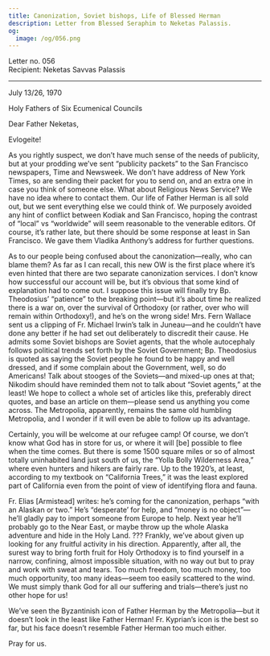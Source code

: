 ```yaml
---
title: Canonization, Soviet bishops, Life of Blessed Herman
description: Letter from Blessed Seraphim to Neketas Palassis.
og:
  image: /og/056.png
---
```


<div style={{textAlign:'right', fontFamily:'monospace'}}>Letter no. 056</div>
<div style={{textAlign:'left', fontFamily:'monospace'}}>Recipient: Neketas Savvas Palassis</div>

---

July 13/26, 1970

Holy Fathers of Six Ecumenical Councils

Dear Father Neketas,

Evlogeite!

As you rightly suspect, we don’t have much sense of the needs of publicity, but at your prodding we’ve sent “publicity packets” to the San Francisco newspapers, Time and Newsweek. We don’t have address of New York Times, so are sending their packet for you to send on, and an extra one in case you think of someone else. What about Religious News Service? We have no idea where to contact them. Our life of Father Herman is all sold out, but we sent everything else we could think of. We purposely avoided any hint of conflict between Kodiak and San Francisco, hoping the contrast of “local” vs “worldwide” will seem reasonable to the venerable editors. Of course, it’s rather late, but there should be some response at least in San Francisco. We gave them Vladika Anthony’s address for further questions.

As to our people being confused about the canonization—really, who can blame them? As far as I can recall, this new OW is the first place where it’s even hinted that there are two separate canonization services. I don’t know how successful our account will be, but it’s obvious that some kind of explanation had to come out. I suppose this issue will finally try Bp. Theodosius’ “patience” to the breaking point—but it’s about time he realized there is a war on, over the survival of Orthodoxy (or rather, over who will remain within Orthodoxy!), and he’s on the wrong side! Mrs. Fern Wallace sent us a clipping of Fr. Michael Irwin’s talk in Juneau—and he couldn’t have done any better if he had set out deliberately to discredit their cause. He admits some Soviet bishops are Soviet agents, that the whole autocephaly follows political trends set forth by the Soviet Government; Bp. Theodosius is quoted as saying the Soviet people he found to be happy and well dressed, and if some complain about the Government, well, so do Americans! Talk about stooges of the Soviets—and mixed-up ones at that; Nikodim should have reminded them not to talk about “Soviet agents,” at the least! We hope to collect a whole set of articles like this, preferably direct quotes, and base an article on them—please send us anything you come across. The Metropolia, apparently, remains the same old humbling Metropolia, and I wonder if it will even be able to follow up its advantage.

Certainly, you will be welcome at our refugee camp! Of course, we don’t know what God has in store for us, or where it will [be] possible to flee when the time comes. But there is some 1500 square miles or so of almost totally uninhabited land just south of us, the “Yolla Вolly Wilderness Area,” where even hunters and hikers are fairly rare. Up to the 1920’s, at least, according to my textbook on “California Trees,” it was the least explored part of California even from the point of view of identifying flora and fauna.

Fr. Elias [Armistead] writes: he’s coming for the canonization, perhaps “with an Alaskan or two.” He’s “desperate’ for help, and “money is no object”—he’ll gladly pay to import someone from Europe to help. Next year he’ll probably go to the Near East, or maybe throw up the whole Alaska adventure and hide in the Holy Land. ??? Frankly, we’ve about given up looking for any fruitful activity in his direction. Apparently, after all, the surest way to bring forth fruit for Holy Orthodoxy is to find yourself in a narrow, confining, almost impossible situation, with no way out but to pray and work with sweat and tears. Too much freedom, too much money, too much opportunity, too many ideas—seem too easily scattered to the wind. We must simply thank God for all our suffering and trials—there’s just no other hope for us!

We’ve seen the Byzantinish icon of Father Herman by the Metropolia—but it doesn’t look in the least like Father Herman! Fr. Kyprian’s icon is the best so far, but his face doesn’t resemble Father Herman too much either.

Pray for us.